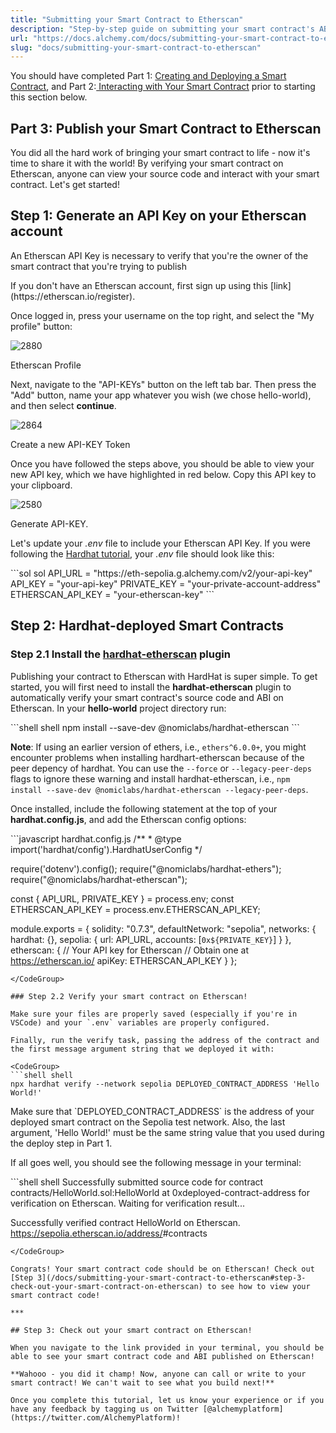 ```yaml
---
title: "Submitting your Smart Contract to Etherscan"
description: "Step-by-step guide on submitting your smart contract's ABI to Etherscan so anyone can look at the contract's methods and variables and understand how to interact with it."
url: "https://docs.alchemy.com/docs/submitting-your-smart-contract-to-etherscan"
slug: "docs/submitting-your-smart-contract-to-etherscan"
---
```


You should have completed Part 1: [Creating and Deploying a Smart Contract](/docs/create-and-deploy-your-smart-contract-using-hardhat), and Part 2:[ Interacting with Your Smart Contract](/docs/interacting-with-a-smart-contract) prior to starting this section below.

## Part 3: Publish your Smart Contract to Etherscan

You did all the hard work of bringing your smart contract to life - now it's time to share it with the world! By verifying your smart contract on Etherscan, anyone can view your source code and interact with your smart contract. Let's get started!

## Step 1: Generate an API Key on your Etherscan account

An Etherscan API Key is necessary to verify that you're the owner of the smart contract that you're trying to publish

<Info>
  If you don't have an Etherscan account, first sign up using this [link](https://etherscan.io/register).
</Info>

Once logged in, press your username on the top right, and select the "My profile" button:

![2880](61c512e-image.png "image.png")

Etherscan Profile

Next, navigate to the "API-KEYs" button on the left tab bar. Then press the "Add" button, name your app whatever you wish (we chose hello-world), and then select **continue**.

![2864](3bce968-image_1.png "image (1).png")

Create a new API-KEY Token

Once you have followed the steps above, you should be able to view your new API key, which we have highlighted in red below. Copy this API key to your clipboard.

![2580](cbaf052-edit.png "image (2).png")

Generate API-KEY.

Let's update your *.env* file to include your Etherscan API Key. If you were following the [Hardhat tutorial](), your *.env* file should look like this:

<CodeGroup>
  ```sol sol
  API_URL = "https://eth-sepolia.g.alchemy.com/v2/your-api-key"
  API_KEY = "your-api-key"
  PRIVATE_KEY = "your-private-account-address"
  ETHERSCAN_API_KEY = "your-etherscan-key"
  ```
</CodeGroup>

## Step 2: Hardhat-deployed Smart Contracts

### Step 2.1 Install the [hardhat-etherscan](https://hardhat.org/plugins/nomiclabs-hardhat-etherscan.html) plugin

Publishing your contract to Etherscan with HardHat is super simple. To get started, you will first need to install the **hardhat-etherscan** plugin to automatically verify your smart contract's source code and ABI on Etherscan. In your **hello-world** project directory run:

<CodeGroup>
  ```shell shell
  npm install --save-dev @nomiclabs/hardhat-etherscan
  ```
</CodeGroup>

**Note**: If using an earlier version of ethers, i.e., `ethers^6.0.0+`, you might encounter problems when installing hardhart-etherscan because of the peer depency of hardhat. You can use the `--force` or `--legacy-peer-deps` flags to ignore these warning and install hardhat-etherscan, i.e., `npm install --save-dev @nomiclabs/hardhat-etherscan --legacy-peer-deps`.

Once installed, include the following statement at the top of your **hardhat.config.js**, and add the Etherscan config options:

<CodeGroup>
  ```javascript hardhat.config.js
  /**
  * @type import('hardhat/config').HardhatUserConfig
  */

  require('dotenv').config();
  require("@nomiclabs/hardhat-ethers");
  require("@nomiclabs/hardhat-etherscan");

  const { API_URL, PRIVATE_KEY } = process.env;
  const ETHERSCAN_API_KEY = process.env.ETHERSCAN_API_KEY;

  module.exports = {
    solidity: "0.7.3",
    defaultNetwork: "sepolia",
    networks: {
        hardhat: {},
        sepolia: {
           url: API_URL,
           accounts: [`0x${PRIVATE_KEY}`]
        }
    },
    etherscan: {
      // Your API key for Etherscan
      // Obtain one at https://etherscan.io/
      apiKey: ETHERSCAN_API_KEY
    }
  };
  ```
</CodeGroup>

### Step 2.2 Verify your smart contract on Etherscan!

Make sure your files are properly saved (especially if you're in VSCode) and your `.env` variables are properly configured.

Finally, run the verify task, passing the address of the contract and the first message argument string that we deployed it with:

<CodeGroup>
  ```shell shell
  npx hardhat verify --network sepolia DEPLOYED_CONTRACT_ADDRESS 'Hello World!'
  ```
</CodeGroup>

<Info>
  Make sure that `DEPLOYED_CONTRACT_ADDRESS` is the address of your deployed smart contract on the Sepolia test network. Also, the last argument, 'Hello World!' must be the same string value that you used during the deploy step in Part 1.
</Info>

If all goes well, you should see the following message in your terminal:

<CodeGroup>
  ```shell shell
  Successfully submitted source code for contract
  contracts/HelloWorld.sol:HelloWorld at 0xdeployed-contract-address
  for verification on Etherscan. Waiting for verification result...

  Successfully verified contract HelloWorld on Etherscan.
  https://sepolia.etherscan.io/address/<contract-address>#contracts
  ```
</CodeGroup>

Congrats! Your smart contract code should be on Etherscan! Check out [Step 3](/docs/submitting-your-smart-contract-to-etherscan#step-3-check-out-your-smart-contract-on-etherscan) to see how to view your smart contract code!

***

## Step 3: Check out your smart contract on Etherscan!

When you navigate to the link provided in your terminal, you should be able to see your smart contract code and ABI published on Etherscan!

**Wahooo - you did it champ! Now, anyone can call or write to your smart contract! We can't wait to see what you build next!**

Once you complete this tutorial, let us know your experience or if you have any feedback by tagging us on Twitter [@alchemyplatform](https://twitter.com/AlchemyPlatform)!
